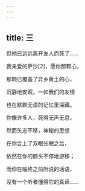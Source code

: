 ```yaml
---
---
---
```

title: 三
---




但他已远远离开友人而死了……

我亲爱的萨沙[2]，愿你那颗心，

那颗已覆盖了异乡黄土的心，

沉静地安眠，一如我们的友情

也在默默无语的记忆里深藏。

你像许多人，死得无声无息，

然而矢志不移，神秘的思想

在你合上了双眼长眠之后，

依然在你的额头不停地游移；

而你在临终之前所说的话语，

没有一个听者懂得它的真谛……